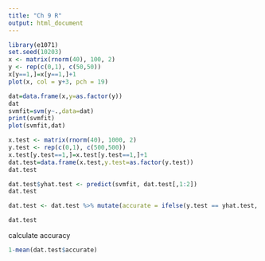 ```yaml
---
title: "Ch 9 R"
output: html_document
---
```


```r
library(e1071)
set.seed(10203)
x <- matrix(rnorm(40), 100, 2)
y <- rep(c(0,1), c(50,50))
x[y==1,]=x[y==1,]+1
plot(x, col = y+3, pch = 19)
```

```r
dat=data.frame(x,y=as.factor(y))
dat
svmfit=svm(y~.,data=dat)
print(svmfit)
plot(svmfit,dat)
```


```r
x.test <- matrix(rnorm(40), 1000, 2)
y.test <- rep(c(0,1), c(500,500))
x.test[y.test==1,]=x.test[y.test==1,]+1
dat.test=data.frame(x.test,y.test=as.factor(y.test))
dat.test

dat.test$yhat.test <- predict(svmfit, dat.test[,1:2])
dat.test

dat.test <- dat.test %>% mutate(accurate = ifelse(y.test == yhat.test, T, F))

dat.test
```
calculate accuracy
```r
1-mean(dat.test$accurate)

```

